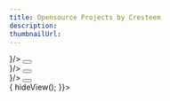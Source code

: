 ---
title: Opensource Projects by Cresteem
description:
thumbnailUrl:
---



<div className={style.main}>
  
  <div>
    <ProjectCard name="Richie" tech="JS"  icon={<PiFinnTheHumanFill size={80}/>
    }/>
    <a href='opensource/boost-seo-with-richie-js'>
      <button>
        <TbView360 size={28}/>
      </button>
    </a>
  </div>
  
  <div>
    <ProjectCard name="Hawk" tech="JS"  icon={<GiEagleHead size={80} />
    }/>
    <a href='opensource/enhancing-seo-with-hawk-js'>
      <button>
        <TbView360 size={28}/>
      </button>
    </a>
  </div>
  
  <div>
    <ProjectCard name="Minomax" tech="" icon={<GiJetPack size={80} />
    }/>
    <a href='opensource/minomax'>
      <button>
        <TbView360 size={28}/>
      </button>
    </a>
  </div>

</div>

<div className={style.infoboard} onMouseLeave={() => {
        hideView();
      }}>
  <p></p>
</div>

